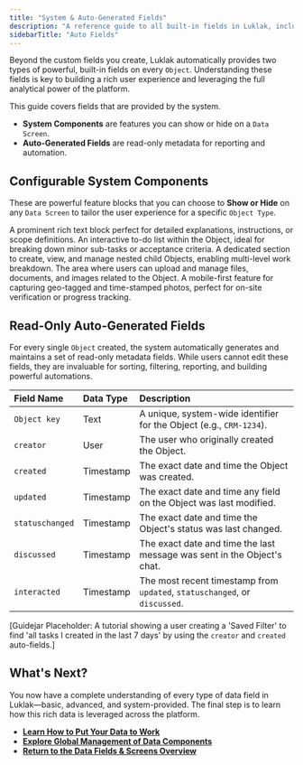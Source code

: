```yaml
---
title: "System & Auto-Generated Fields"
description: "A reference guide to all built-in fields in Luklak, including configurable system components like Checklists and Attachments, and read-only auto-generated metadata."
sidebarTitle: "Auto Fields"
---
```


Beyond the custom fields you create, Luklak automatically provides two types of powerful, built-in fields on every `Object`. Understanding these fields is key to building a rich user experience and leveraging the full analytical power of the platform.

<Info>
  This guide covers fields that are provided by the system.

  - **System Components** are features you can show or hide on a `Data Screen`.
  - **Auto-Generated Fields** are read-only metadata for reporting and automation.
</Info>

## Configurable System Components

These are powerful feature blocks that you can choose to **Show or Hide** on any `Data Screen` to tailor the user experience for a specific `Object Type`.

<CardGroup cols={2}>
  <Card title="Description" icon="align-left" iconType="duotone">
    A prominent rich text block perfect for detailed explanations, instructions, or scope definitions.
  </Card>
  <Card title="Checklist" icon="list-check" iconType="duotone">
    An interactive to-do list within the Object, ideal for breaking down minor sub-tasks or acceptance criteria.
  </Card>
  <Card title="Sub-objects" icon="cubes-stacked" iconType="duotone">
    A dedicated section to create, view, and manage nested child Objects, enabling multi-level work breakdown.
  </Card>
  <Card title="Attachments" icon="paperclip" iconType="duotone">
    The area where users can upload and manage files, documents, and images related to the Object.
  </Card>
  <Card title="Live Photo" icon="camera-retro" iconType="duotone">
    A mobile-first feature for capturing geo-tagged and time-stamped photos, perfect for on-site verification or progress tracking.
  </Card>
</CardGroup>

## Read-Only Auto-Generated Fields

For every single `Object` created, the system automatically generates and maintains a set of read-only metadata fields. While users cannot edit these fields, they are invaluable for sorting, filtering, reporting, and building powerful automations.

| Field Name      | Data Type | Description                                                                |
| :-------------- | :-------- | :------------------------------------------------------------------------- |
| `Object key`    | Text      | A unique, system-wide identifier for the Object (e.g., `CRM-1234`).        |
| `creator`       | User      | The user who originally created the Object.                                |
| `created`       | Timestamp | The exact date and time the Object was created.                            |
| `updated`       | Timestamp | The exact date and time any field on the Object was last modified.         |
| `statuschanged` | Timestamp | The exact date and time the Object's status was last changed.              |
| `discussed`     | Timestamp | The exact date and time the last message was sent in the Object's chat.    |
| `interacted`    | Timestamp | The most recent timestamp from `updated`, `statuschanged`, or `discussed`. |

[Guidejar Placeholder: A tutorial showing a user creating a 'Saved Filter' to find 'all tasks I created in the last 7 days' by using the `creator` and `created` auto-fields.]

## What's Next?

You now have a complete understanding of every type of data field in Luklak—basic, advanced, and system-provided. The final step is to learn how this rich data is leveraged across the platform.

- [**Learn How to Put Your Data to Work**](/en/02-platform/platform-overview/data-fields/using-field-data)
- [**Explore Global Management of Data Components**](/en/02-platform/platform-overview/data-fields/global-management)
- [**Return to the Data Fields & Screens Overview**](/en/02-platform/platform-overview/data-fields)